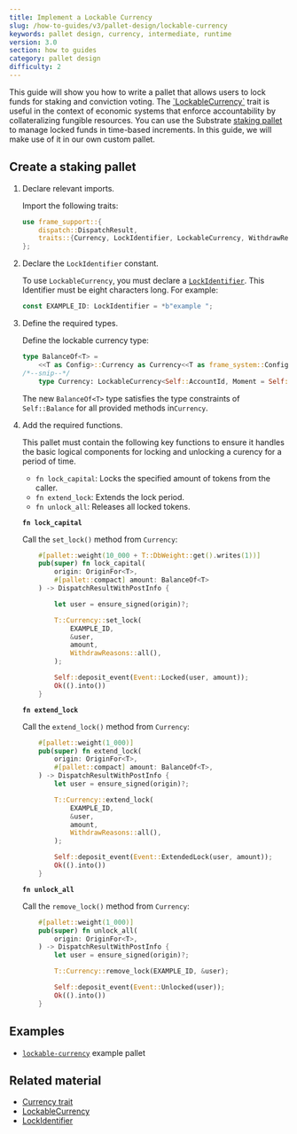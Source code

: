 ```yaml
---
title: Implement a Lockable Currency
slug: /how-to-guides/v3/pallet-design/lockable-currency
keywords: pallet design, currency, intermediate, runtime
version: 3.0 
section: how to guides
category: pallet design
difficulty: 2
---
```


This guide will show you how to write a pallet that allows users to lock funds for staking and conviction voting.
The [\`LockableCurrency\`](/rustdocs/latest/frame_support/traits/trait.LockableCurrency.html) trait is useful in the context of economic systems that enforce accountability by collateralizing fungible resources. You can use the Substrate [staking pallet](/rustdocs/latest/pallet_staking/index.html) to manage locked funds in time-based increments. In this guide, we will make use of it in our own custom pallet.

## Create a staking pallet

1. Declare relevant imports.
	
	Import the following traits:

	```rust
	use frame_support::{
		dispatch::DispatchResult,
		traits::{Currency, LockIdentifier, LockableCurrency, WithdrawReasons},
	};
	```

1. Declare the `LockIdentifier` constant.

	To use `LockableCurrency`, you must declare a [`LockIdentifier`][lockidentifier-rustdocs]. This Identifier must be eight characters long. For example:

	```rust
	const EXAMPLE_ID: LockIdentifier = *b"example ";
	```

1. Define the required types.

	Define the lockable currency type:

	```rust
	type BalanceOf<T> =
		<<T as Config>::Currency as Currency<<T as frame_system::Config>::AccountId>>::Balance;
	/*--snip--*/
		type Currency: LockableCurrency<Self::AccountId, Moment = Self::BlockNumber>;
	```

	The new `BalanceOf<T>` type satisfies the type constraints of `Self::Balance` for all provided
	methods in`Currency`.

1. Add the required functions.

	This pallet must contain the following key functions to ensure it handles the basic logical components for locking and unlocking a curency for a period of time.

	- `fn lock_capital`: Locks the specified amount of tokens from the caller.
	- `fn extend_lock`: Extends the lock period.
	- `fn unlock_all`: Releases all locked tokens.

	**`fn lock_capital`**

	Call the `set_lock()` method from `Currency`:

	```rust
		#[pallet::weight(10_000 + T::DbWeight::get().writes(1))]
		pub(super) fn lock_capital(
			origin: OriginFor<T>,
			#[pallet::compact] amount: BalanceOf<T>
		) -> DispatchResultWithPostInfo {

			let user = ensure_signed(origin)?;

			T::Currency::set_lock(
				EXAMPLE_ID,
				&user,
				amount,
				WithdrawReasons::all(),
			);

			Self::deposit_event(Event::Locked(user, amount));
			Ok(().into())
		}
	```

	**`fn extend_lock`**

	Call the `extend_lock()` method from `Currency`:

	```rust
		#[pallet::weight(1_000)]
		pub(super) fn extend_lock(
			origin: OriginFor<T>,
			#[pallet::compact] amount: BalanceOf<T>,
		) -> DispatchResultWithPostInfo {
			let user = ensure_signed(origin)?;

			T::Currency::extend_lock(
				EXAMPLE_ID,
				&user,
				amount,
				WithdrawReasons::all(),
			);

			Self::deposit_event(Event::ExtendedLock(user, amount));
			Ok(().into())
		}
	```

	**`fn unlock_all`**

	Call the `remove_lock()` method from `Currency`:

	```rust
		#[pallet::weight(1_000)]
		pub(super) fn unlock_all(
			origin: OriginFor<T>,
		) -> DispatchResultWithPostInfo {
			let user = ensure_signed(origin)?;

			T::Currency::remove_lock(EXAMPLE_ID, &user);

			Self::deposit_event(Event::Unlocked(user));
			Ok(().into())
		}
	```

## Examples

- [`lockable-currency`](https://github.com/substrate-developer-hub/substrate-how-to-guides/blob/main/example-code/template-node/pallets/lockable-currency/src/lib.rs) example pallet

## Related material

- [Currency trait](/rustdocs/latest/frame_support/traits/trait.Currency.html)
- [LockableCurrency][lockable-rustdocs]
- [LockIdentifier][lockidentifier-rustdocs]

[lockable-rustdocs]: /rustdocs/latest/frame_support/traits/trait.LockableCurrency.html
[lockidentifier-rustdocs]: /rustdocs/latest/frame_support/traits/type.LockIdentifier.html
